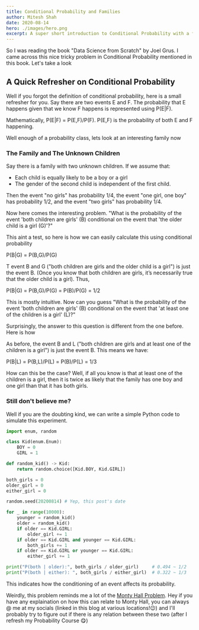 ---
title: Conditional Probability and Families
author: Mitesh Shah
date: 2020-08-14
hero: ./images/hero.png
excerpt: A super short introduction to Conditional Probability with a fun tricky problem involving a family and their unknown children.
---
So I was reading the book "Data Science from Scratch" by Joel Grus. I came across this nice tricky problem in Conditional Probability mentioned in this book. Let's take a look

## A Quick Refresher on Conditional Probability

Well if you forgot the definition of conditional probability, here is a small refresher for you. Say there are two events E and F. The probability that E happens given that we know F happens is represented using P(E|F).

Mathematically, P(E|F) = P(E,F)/P(F). P(E,F) is the probability of both E and F happening.

Well enough of a probability class, lets look at an interesting family now

### The Family and The Unknown Children

Say there is a family with two unknown children. If we assume that:
* Each child is equally likely to be a boy or a girl
* The gender of the second child is independent of the first child.

Then the event "no girls" has probability 1/4, the event "one girl, one boy" has probability 1/2, and the event "two girls" has probability 1/4.

Now here comes the interesting problem. "What is the probability of the event 'both children are girls' (B) conditional on the event that 'the older child is a girl (G)'?"

This aint a test, so here is how we can easily calculate this using conditional probability

P(B|G) = P(B,G)/P(G)

T event B and G ("both children are girls and the older child is a girl") is just the event B. (Once you know that both children are girls, it’s necessarily true that the older child is a girl). Thus,

P(B|G) = P(B,G)/P(G) = P(B)/P(G) = 1/2

This is mostly intuitive. Now can you guess "What is the probability of the event 'both children are girls' (B) conditional on the event that 'at least one of the children is a girl' (L)?"

Surprisingly, the answer to this question is different from the one before. Here is how

As before, the event B and L ("both children are girls and at least one of the children is a girl") is just the event B. This means we have:

P(B|L) = P(B,L)/P(L) = P(B)/P(L) = 1/3

How can this be the case? Well, if all you know is that at least one of the children is a girl, then it is twice as likely that the family has one boy and one girl than that it has both girls.

### Still don't believe me?

Well if you are the doubting kind, we can write a simple Python code to simulate this experiment.

```python
import enum, random

class Kid(enum.Enum):
    BOY = 0
    GIRL = 1

def random_kid() -> Kid:
    return random.choice([Kid.BOY, Kid.GIRL])

both_girls = 0
older_girl = 0
either_girl = 0

random.seed(20200814) # Yep, this post's date

for _ in range(10000):
    younger = random_kid()
    older = random_kid()
    if older == Kid.GIRL:
        older_girl += 1
    if older == Kid.GIRL and younger == Kid.GIRL:
        both_girls += 1
    if older == Kid.GIRL or younger == Kid.GIRL:
        either_girl += 1

print("P(both | older):", both_girls / older_girl)     # 0.494 ~ 1/2
print("P(both | either): ", both_girls / either_girl)  # 0.322 ~ 1/3
```

This indicates how the conditioning of an event affects its probability.

Weirdly, this problem reminds me a lot of the [Monty Hall Problem](https://en.wikipedia.org/wiki/Monty_Hall_problem). Hey if you have any explaination on how this can relate to Monty Hall, you can always @ me at my socials (linked in this blog at various locations!😉) and I'll probably try to figure out if there is any relation between these two (after I refresh my Probability Course 😋)
